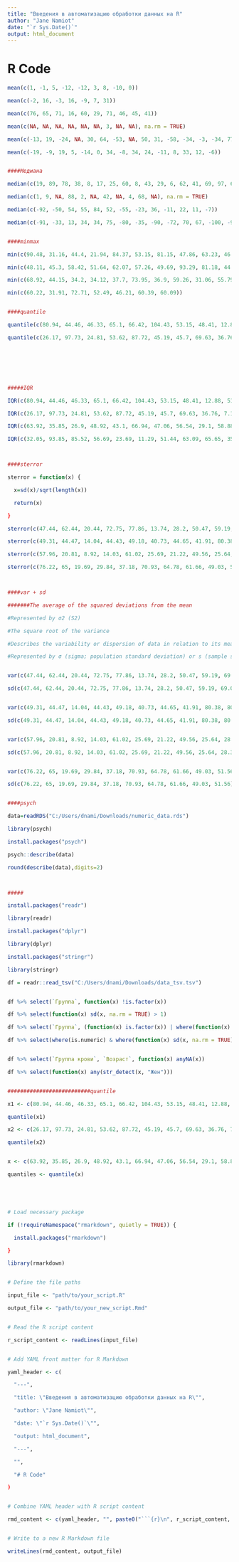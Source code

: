 ---
title: "Введения в автоматизацию обработки данных на R"
author: "Jane Namiot"
date: "`r Sys.Date()`"
output: html_document
---

# R Code

```{r}
mean(c(1, -1, 5, -12, -12, 3, 8, -10, 0))
```
```{r}
mean(c(-2, 16, -3, 16, -9, 7, 31))
```
```{r}
mean(c(76, 65, 71, 16, 60, 29, 71, 46, 45, 41))
```
```{r}
mean(c(NA, NA, NA, NA, NA, NA, 3, NA, NA), na.rm = TRUE)
```
```{r}
mean(c(-13, 19, -24, NA, 30, 64, -53, NA, 50, 31, -58, -34, -3, -34, 77), na.rm=TRUE)
```
```{r}
mean(c(-19, -9, 19, 5, -14, 0, 34, -8, 34, 24, -11, 8, 33, 12, -6))
```
```{r}

```
```{r}
####Медиана
```
```{r}
median(c(19, 89, 78, 38, 8, 17, 25, 60, 8, 43, 29, 6, 62, 41, 69, 97, 61, 83, 25, 24))
```
```{r}
median(c(1, 9, NA, 88, 2, NA, 42, NA, 4, 68, NA), na.rm = TRUE)
```
```{r}
median(c(-92, -50, 54, 55, 84, 52, -55, -23, 36, -11, 22, 11, -7))
```
```{r}
median(c(-91, -33, 13, 34, 34, 75, -80, -35, -90, -72, 70, 67, -100, -94, -18))
```
```{r}

```
```{r}
####minmax
```
```{r}
min(c(90.48, 31.16, 44.4, 21.94, 84.37, 53.15, 81.15, 47.86, 63.23, 46.75, 102.73))
```
```{r}
min(c(48.11, 45.3, 58.42, 51.64, 62.07, 57.26, 49.69, 93.29, 81.18, 44.78, 55.1, 76.74, 58.08))
```
```{r}
min(c(68.92, 44.15, 34.2, 34.12, 37.7, 73.95, 36.9, 59.26, 31.06, 55.79, 73.92, 68.04, 53.73, 90.7, 39.66))
```
```{r}
min(c(60.22, 31.91, 72.71, 52.49, 46.21, 60.39, 60.09))
```
```{r}

```
```{r}
####quantile
```
```{r}
quantile(c(80.94, 44.46, 46.33, 65.1, 66.42, 104.43, 53.15, 48.41, 12.88, 51.1, 43.03, 40.3, 33.71, 55.1, 22.17))
```
```{r}
quantile(c(26.17, 97.73, 24.81, 53.62, 87.72, 45.19, 45.7, 69.63, 36.76, 7.17))
```
```{r}

```
```{r}

```
```{r}

```
```{r}

```
```{r}

```
```{r}

```
```{r}
#####IQR
```
```{r}
IQR(c(80.94, 44.46, 46.33, 65.1, 66.42, 104.43, 53.15, 48.41, 12.88, 51.1, 43.03, 40.3, 33.71, 55.1, 22.17))
```
```{r}
IQR(c(26.17, 97.73, 24.81, 53.62, 87.72, 45.19, 45.7, 69.63, 36.76, 7.17))
```
```{r}
IQR(c(63.92, 35.85, 26.9, 48.92, 43.1, 66.94, 47.06, 56.54, 29.1, 58.88))
```
```{r}
IQR(c(32.05, 93.85, 85.52, 56.69, 23.69, 11.29, 51.44, 63.09, 65.65, 35.73, 60.15, 30.93, -4.2))
```
```{r}

```
```{r}

```
```{r}
####sterror
```
```{r}
sterror = function(x) {
```
```{r}
  x=sd(x)/sqrt(length(x))
```
```{r}
  return(x)
```
```{r}
}
```
```{r}
sterror(c(47.44, 62.44, 20.44, 72.75, 77.86, 13.74, 28.2, 50.47, 59.19, 69.04))
```
```{r}
sterror(c(49.31, 44.47, 14.04, 44.43, 49.18, 40.73, 44.65, 41.91, 80.38, 80.09))
```
```{r}
sterror(c(57.96, 20.81, 8.92, 14.03, 61.02, 25.69, 21.22, 49.56, 25.64, 28.31))
```
```{r}
sterror(c(76.22, 65, 19.69, 29.84, 37.18, 70.93, 64.78, 61.66, 49.03, 51.56))
```
```{r}

```
```{r}

```
```{r}
####var + sd
```
```{r}
#######The average of the squared deviations from the mean
```
```{r}
#Represented by σ2 (S2)
```
```{r}
#The square root of the variance
```
```{r}
#Describes the variability or dispersion of data in relation to its mean
```
```{r}
#Represented by σ (sigma; population standard deviation) or s (sample standard deviation)
```
```{r}

```
```{r}
var(c(47.44, 62.44, 20.44, 72.75, 77.86, 13.74, 28.2, 50.47, 59.19, 69.04))
```
```{r}
sd(c(47.44, 62.44, 20.44, 72.75, 77.86, 13.74, 28.2, 50.47, 59.19, 69.04))
```
```{r}

```
```{r}
var(c(49.31, 44.47, 14.04, 44.43, 49.18, 40.73, 44.65, 41.91, 80.38, 80.09))
```
```{r}
sd(c(49.31, 44.47, 14.04, 44.43, 49.18, 40.73, 44.65, 41.91, 80.38, 80.09))
```
```{r}

```
```{r}
var(c(57.96, 20.81, 8.92, 14.03, 61.02, 25.69, 21.22, 49.56, 25.64, 28.31))
```
```{r}
sd(c(57.96, 20.81, 8.92, 14.03, 61.02, 25.69, 21.22, 49.56, 25.64, 28.31))
```
```{r}

```
```{r}
var(c(76.22, 65, 19.69, 29.84, 37.18, 70.93, 64.78, 61.66, 49.03, 51.56))
```
```{r}
sd(c(76.22, 65, 19.69, 29.84, 37.18, 70.93, 64.78, 61.66, 49.03, 51.56))
```
```{r}

```
```{r}
####psych
```
```{r}
data=readRDS("C:/Users/dnami/Downloads/numeric_data.rds")
```
```{r}
library(psych)
```
```{r}
install.packages("psych")
```
```{r}
psych::describe(data)
```
```{r}
round(describe(data),digits=2)
```
```{r}

```
```{r}

```
```{r}
#####
```
```{r}
install.packages("readr")
```
```{r}
library(readr)
```
```{r}
install.packages("dplyr")
```
```{r}
library(dplyr)
```
```{r}
install.packages("stringr")
```
```{r}
library(stringr)
```
```{r}
df = readr::read_tsv("C:/Users/dnami/Downloads/data_tsv.tsv")
```
```{r}

```
```{r}
df %>% select(`Группа`, function(x) !is.factor(x))
```
```{r}
df %>% select(function(x) sd(x, na.rm = TRUE) > 1)
```
```{r}
df %>% select(`Группа`, (function(x) is.factor(x)) | where(function(x) is.numeric(x)))
```
```{r}
df %>% select(where(is.numeric) & where(function(x) sd(x, na.rm = TRUE) > 1))
```
```{r}

```
```{r}
df %>% select(`Группа крови`, `Возраст`, function(x) anyNA(x))
```
```{r}
df %>% select(function(x) any(str_detect(x, "Жен")))
```
```{r}

```
```{r}
##########################quantile
```
```{r}
x1 <- c(80.94, 44.46, 46.33, 65.1, 66.42, 104.43, 53.15, 48.41, 12.88, 51.1, 43.03, 40.3, 33.71, 55.1, 22.17)
```
```{r}
quantile(x1)
```
```{r}
x2 <- c(26.17, 97.73, 24.81, 53.62, 87.72, 45.19, 45.7, 69.63, 36.76, 7.17)
```
```{r}
quantile(x2)
```
```{r}

```
```{r}
x <- c(63.92, 35.85, 26.9, 48.92, 43.1, 66.94, 47.06, 56.54, 29.1, 58.88)
```
```{r}
quantiles <- quantile(x)
```
```{r}

```
```{r}

```
```{r}

```
```{r}

```
```{r}
# Load necessary package
```
```{r}
if (!requireNamespace("rmarkdown", quietly = TRUE)) {
```
```{r}
  install.packages("rmarkdown")
```
```{r}
}
```
```{r}
library(rmarkdown)
```
```{r}

```
```{r}
# Define the file paths
```
```{r}
input_file <- "path/to/your_script.R"
```
```{r}
output_file <- "path/to/your_new_script.Rmd"
```
```{r}

```
```{r}
# Read the R script content
```
```{r}
r_script_content <- readLines(input_file)
```
```{r}

```
```{r}
# Add YAML front matter for R Markdown
```
```{r}
yaml_header <- c(
```
```{r}
  "---",
```
```{r}
  "title: \"Введения в автоматизацию обработки данных на R\"",
```
```{r}
  "author: \"Jane Namiot\"",
```
```{r}
  "date: \"`r Sys.Date()`\"",
```
```{r}
  "output: html_document",
```
```{r}
  "---",
```
```{r}
  "",
```
```{r}
  "# R Code"
```
```{r}
)
```
```{r}

```
```{r}
# Combine YAML header with R script content
```
```{r}
rmd_content <- c(yaml_header, "", paste0("```{r}\n", r_script_content, "\n```"))
```
```{r}

```
```{r}
# Write to a new R Markdown file
```
```{r}
writeLines(rmd_content, output_file)
```
